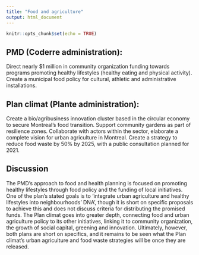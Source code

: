 ```yaml
---
title: "Food and agriculture"
output: html_document
---
```


```r
knitr::opts_chunk$set(echo = TRUE)
```

## PMD (Coderre administration): 

Direct nearly $1 million in community organization funding towards programs promoting healthy lifestyles (healthy eating and physical activity). Create a municipal food policy for cultural, athletic and administrative installations.

## Plan climat (Plante administration): 

Create a bio/agribusiness innovation cluster based in the circular economy to secure Montreal’s food transition. Support community gardens as part of resilience zones. Collaborate with actors within the sector, elaborate a complete vision for urban agriculture in Montreal. Create a strategy to reduce food waste by 50% by 2025, with a public consultation planned for 2021.

## Discussion

The PMD’s approach to food and health planning is focused on promoting healthy lifestyles through food policy and the funding of local initiatives. One of the plan’s stated goals is to ‘integrate urban agriculture and healthy lifestyles into neighbourhoods’ DNA’, though it is short on specific proposals to achieve this and does not discuss criteria for distributing the promised funds. The Plan climat goes into greater depth, connecting food and urban agriculture policy to its other initiatives, linking it to community organization, the growth of social capital, greening and innovation. Ultimately, however, both plans are short on specifics, and it remains to be seen what the Plan climat’s urban agriculture and food waste strategies will be once they are released.